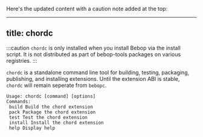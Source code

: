 Here's the updated content with a caution note added at the top:

---
title: chordc
---

:::caution
`chordc` is only installed when you install Bebop via the install script. It is not distributed as part of bebop-tools packages on various registries.
:::

`chordc` is a standalone command line tool for building, testing, packaging, publishing, and installing extensions.
Until the extension ABI is stable, `chordc` will remain seperate from `bebopc`.
```
Usage: chordc [command] [options]
Commands:
 build Build the chord extension
 pack Package the chord extension
 test Test the chord extension
 install Install the chord extension
 help Display help
```